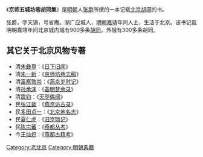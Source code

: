 《'''京师五城坊巷胡同集'''》是[[明朝|明朝]]人[[张爵|张爵]]所撰的一本记载[[北京|北京]][[胡同|胡同]]的书。

张爵，字天锡，号省庵。湖广应城人，[[明朝|明朝]][[嘉靖|嘉靖]]年间人士，生活于北京。该书记载明朝嘉靖年间北京城内城有900多条[[胡同|胡同]]，外城有300多条胡同。

==其它关于北京风物专著==
*清[[朱彝尊|朱彝尊]]：《[[日下旧闻|日下旧闻]]》
*清[[朱一新|朱一新]]：《[[京师坊巷志稿|京师坊巷志稿]]》
*清[[富察敦崇|富察敦崇]]：《[[燕京岁时记|燕京岁时记]]》
*清[[孙承泽|孙承泽]]：《[[春明梦余录|春明梦余录]]》
*清[[震钧|震钧]]：《[[天咫偶闻|天咫偶闻]]》
*民[[张江裁|张江裁]]：《[[燕京访古录|燕京访古录]]》
*民[[多田贞一|多田贞一]]：《[[北京地名志|北京地名志]]》
*民[[夏仁虎|夏仁虎]]：《[[旧京琐记|旧京琐记]]》
*民[[陈宗蕃|陈宗蕃]]：《[[燕都丛考|燕都丛考]]》
*今[[王灿炽|王灿炽]]：《[[燕都古籍考|燕都古籍考]]》

{{BJ-stub}}

[[Category:老北京|Category:老北京]]
[[Category:明朝典籍|Category:明朝典籍]]